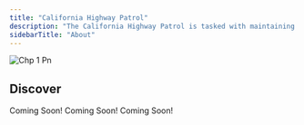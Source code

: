 ```yaml
---
title: "California Highway Patrol"
description: "The California Highway Patrol is tasked with maintaining safety and law enforcement across all state highways, freeways, and unincorporated areas. CHP officers specialize in traffic enforcement, roadway safety, and assisting motorists in need."
sidebarTitle: "About"
---
```


![Chp 1 Pn](/images/chp_1.png)

## Discover

<Columns cols={2}>
  <Card title="Leadership" icon="user-police" iconType="duotone" href="/chp/leadership">
    Coming Soon!
  </Card>
  <Card title="Department Ranks" icon="star-shooting" iconType="duotone" href="/chp/department-ranks">
    Coming Soon!
  </Card>
  <Card title="Handbook" icon="book" iconType="duotone" href="/chp/core-values">
    Coming Soon!
  </Card>
  <Card title="Discord Server" icon="discord" iconType="brands" href="https://discord.gg/8wQ3NpfvKa">
    
  </Card>
</Columns>